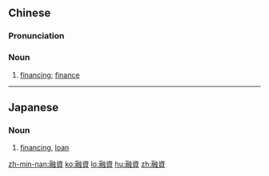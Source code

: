 {{also|融资}}
==Chinese==
{{zh-forms|s=融资}}

===Pronunciation===
{{zh-pron
|m=róngzī
|c=jung4 zi1
|mn=qz:iông-chir/tw,xm,zz:iông-chu
|cat=n
}}

===Noun===
{{zh-noun}}

# [[financing]]; [[finance]]
#: {{zh-x|取決 於 融資 情況|to be subject to '''finance'''}}

----

==Japanese==
{{ja-kanjitab|ゆう|し|yomi=on}}

===Noun===
{{ja-noun|ゆうし}}

# [[financing]], [[loan]]

[[zh-min-nan:融資]]
[[ko:融資]]
[[lo:融資]]
[[hu:融資]]
[[zh:融資]]